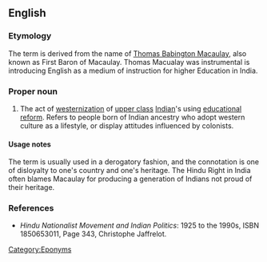 ==English==

===Etymology===
The term is derived from the name of [[w:Thomas Babington Macaulay|Thomas Babington Macaulay]], also known as First Baron of Macaulay. Thomas Macualay was instrumental is introducing English as a medium of instruction for higher Education in India.

===Proper noun===
{{en-proper noun}}

# {{derogatory}} The act of [[westernization]] of [[upper class]] [[Indian]]'s using [[educational]] [[reform]]. Refers to people born of Indian ancestry who adopt western culture as a lifestyle, or display attitudes influenced by colonists.

====Usage notes====
The term is usually used in a derogatory fashion, and the connotation is one of disloyalty to one's country and one's heritage. The Hindu Right in India often blames Macaulay for producing a generation of Indians not proud of their heritage.

===References===
* ''Hindu Nationalist Movement and Indian Politics'': 1925 to the 1990s, ISBN 1850653011, Page 343, Christophe Jaffrelot.

[[Category:Eponyms]]
